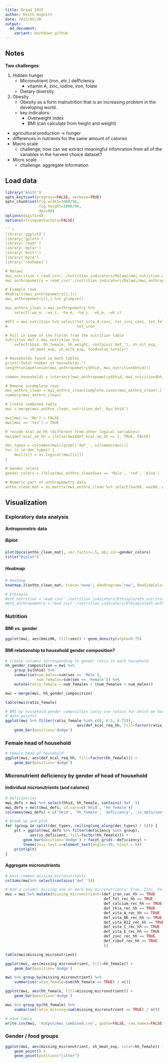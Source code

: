 ```yaml
---
title: Bread 2015
author: Keith Hughitt
date: 2015/05/30
output:
  md_document:
    variant: markdown_github
---
```


Notes
-----

**Two challenges**:

1. Hidden hunger
   - Micronutrient (iron, etc.) defficiency
        - vitamin A, zinc, iodine, iron, folate
   - Dietary diversity
2. Obesity
   - Obesity as a form malnutrition that is an increasing problem in the
     developing world.
   - key indicators:
     - Overweight index
     - BMI (can calculate from height and weight)

- agricultural production -> hunger
- differences in nutrients for the same amount of calories
- Macro scale
    - challenge; how can we extract meaningful infomration from all of the
    variables in the harvest choice dataset?
- Micro scale
    - challenge: aggregate information

Load data
---------

```r
library('knitr')
opts_knit$set(progress=FALSE, verbose=TRUE)
opts_chunk$set(fig.width=1080/96,
               fig.height=1080/96,
               dpi=96)
options(digits=4)
options(stringsAsFactors=FALSE)

```r
library('ggplot2')
library('gplots')
library('readr')
library('dplyr')
library('knitr')
library('bpca')
library('reshape2')

# Malawi
mwi_nutrition = read_csv('./nutrition_indicators/Malawi/mwi_nutrition.csv')
mwi_anthropometry = read_csv('./nutrition_indicators/Malawi/mwi_anthropometry.csv')

# Example rows
#kable(t(mwi_anthropometry[1,]))
mwi_anthropometry[1,] %>% glimpse()

mwi_anthro_clean = mwi_anthropometry %>% 
    select(-wa_m, -wa_s, -ha_m, -ha_s, -wh_m, -wh_s)

#df2 = mwi_nutrition %>% select(tot_vita_A_cons, tot_zinc_cons, tot_fol_cons,
#                               tot_iron_

# Pull in some of the fields from the nutrition table 
nutrition_def = mwi_nutrition %>% 
    select(hhid, hh_female, hh_weight, contains('def_'), sh_oil_exp,
           sh_meat_exp, sh_milk_exp, foodvalue_totalyr)

# Households found in both tables
print("Total number of households:")
length(unique(union(mwi_anthropometry$hhid, mwi_nutrition$hhid)))

common_households = intersect(mwi_anthropometry$hhid, mwi_nutrition$hhid)

# Remove incomplete rows
mwi_anthro_clean = mwi_anthro_clean[complete.cases(mwi_anthro_clean),]
summary(mwi_anthro_clean)

# Create combined table
mwi = merge(mwi_anthro_clean, nutrition_def, by='hhid')

mwi[mwi == 'No'] = FALSE
mwi[mwi == 'Yes'] = TRUE

# recode kcal_ae_hh (different from other logical variables)
mwi$def_kcal_ae_hh = ifelse(mwi$def_kcal_ae_hh == 1, TRUE, FALSE)

dec_types = colnames(mwi)[grepl('def_', colnames(mwi))]
for (x in dec_types) {
    mwi[[x]] = as.logical(mwi[[x]])
}

# Gender colors
gender_colors = ifelse(mwi_anthro_clean$sex == 'Male', 'red', 'blue')

# Numeric part of anthropometry data
antho_clean_mat = as.matrix(mwi_anthro_clean %>% select(haz06, waz06, whz06, bmiz06))
```

Visualization
--------------

### Exploratory data analysis

#### Antropometric data

##### Biplot

```r
plot(bpca(antho_clean_mat), var.factor=.5, obj.col=gender_colors)
title("Biplot")
```
##### Heatmap

```r
# Heatmap
heatmap.2(antho_clean_mat, trace='none', dendrogram='row', RowSideColors=gender_colors)

# Ethiopia
#eth_nutrition = read_csv('./nutrition_indicators/Ethiopia/eth_nutrition.csv')
#eth_anthropometry = read_csv('./nutrition_indicators/Ethiopia/eth_anthropometry.csv')
```

### Nutrition

#### BMI vs. gender

```r
ggplot(mwi, aes(bmiz06, fill=sex)) + geom_density(alpha=0.75)
```

#### BMI relationship to household gender composition?

```r
# Create columns corresponding to gender ratio in each household
hh_gender_composition = mwi %>%
    group_by(hhid) %>% 
    summarise(num_males=sum(sex == 'Male'), 
              num_females=sum(sex == 'Female')) %>%
    mutate(ratio_female = num_females / (num_females + num_males))

mwi = merge(mwi, hh_gender_composition)

table(mwi$ratio_female)

# BMI by household gender composition (only use ratios for which we have > 5
# data points)
ggplot(mwi %>% filter(ratio_female %in% c(0, 0.5, 0.75)), 
                                aes(def_kcal_req_hh, fill=factor(ratio_female))) + 
    geom_bar(position='dodge')
```

### Female head of household

```r
# Female head of household
ggplot(mwi, aes(def_kcal_req_hh, fill=factor(hh_female))) + 
    geom_bar(position='dodge')
```

### Micronutrient deficiency by gender of head of household

#### Individual micronutrients (and calories)

```r
# Deficiencies
mwi_defs = mwi %>% select(hhid, hh_female, contains('def_'))
mwi_defs = melt(mwi_defs, id.vars=c('hhid', 'hh_female'))
colnames(mwi_defs) = c('hhid', 'hh_female', 'deficiency', 'is_deficient')

# Break up and plot
for (group in split(dec_types, ceiling(seq_along(dec_types) / 5))) {
    plt = ggplot(mwi_defs %>% filter(deficiency %in% group), 
           aes(is_deficient, fill=factor(hh_female))) + 
        geom_bar(position='dodge') + facet_grid(.~deficiency) +
        theme(axis.text.x=element_text(angle=-90, hjust = 0))
    print(plt)
}
```

#### Aggregate micronutrients

```r
# most common missing micronutrients
colSums(mwi%>% select(contains('def_')))

# Add a column: missing one or more key micronutrients: Iron, Zinc, Folate, Vitamin A
mwi = mwi %>% mutate(missing_micronutrient=(def_iron_rec_hh == TRUE     | 
                                            def_fol_rec_hh == TRUE      | 
                                            def_calcium_rec_hh == TRUE  | 
                                            def_thia_rec_hh == TRUE     | 
                                            def_vita_A_rec_hh == TRUE   | 
                                            def_vita_B6_rec_hh == TRUE  | 
                                            def_vita_B12_rec_hh == TRUE | 
                                            def_vita_C_rec_hh == TRUE   | 
                                            def_vita_E_rec_hh == TRUE   |
                                            def_zinc_rec_hh == TRUE     |
                                            def_ribof_rec_hh == TRUE
                                            ))

table(mwi$missing_micronutrient)

ggplot(mwi, aes(missing_micronutrient, fill=hh_female)) +
    geom_bar(position='dodge') 

mwi %>% group_by(missing_micronutrient) %>%
    summarise(ratio_female=sum(hh_female == TRUE) / n())

ggplot(mwi, aes(hh_female, fill=missing_micronutrient)) +
    geom_bar(position='dodge') 

mwi %>% group_by(hh_female) %>%
    summarise(ratio_missing=sum(missing_micronutrient == TRUE) / n())

# save table
write.csv(mwi, 'output/mwi_combined.csv', quote=FALSE, row.names=FALSE)

```

### Gender / food groups

```r
ggplot(mwi, aes(missing_micronutrient, sh_meat_exp, color=hh_female)) + 
    geom_point() +
    geom_point(position="jitter")
```


